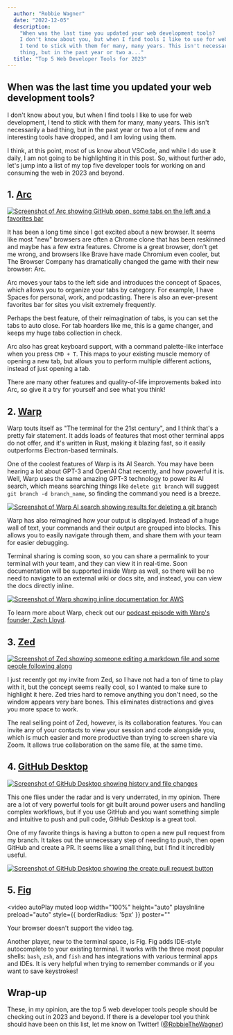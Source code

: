 ```yaml
---
  author: "Robbie Wagner"
  date: "2022-12-05"
  description:
    "When was the last time you updated your web development tools?
    I don't know about you, but when I find tools I like to use for web development,
    I tend to stick with them for many, many years. This isn't necessarily a bad
    thing, but in the past year or two a..."
  title: "Top 5 Web Developer Tools for 2023"
---
```







## When was the last time you updated your web development tools?

I don't know about you, but when I find tools I like to use for web development,
I tend to stick with them for many, many years. This isn't necessarily a bad
thing, but in the past year or two a lot of new and interesting tools have
dropped, and I am loving using them.

I think, at this point, most of us know about VSCode, and while I do use it
daily, I am not going to be highlighting it in this post. So, without further
ado, let's jump into a list of my top five developer tools for working on and
consuming the web in 2023 and beyond.

## 1. [Arc](https://thebrowser.company/)

<a href="https://thebrowser.company/">
  <Image
    src={arcImg}
    alt="Screenshot of Arc showing GitHub open, some tabs on the left and a favorites bar"
  />
</a>

It has been a long time since I got excited about a new browser. It seems like
most "new" browsers are often a Chrome clone that has been reskinned and maybe
has a few extra features. Chrome is a great browser, don't get me wrong, and
browsers like Brave have made Chromium even cooler, but The Browser Company has
dramatically changed the game with their new browser: Arc.

Arc moves your tabs to the left side and introduces the concept of Spaces, which
allows you to organize your tabs by category. For example, I have Spaces for
personal, work, and podcasting. There is also an ever-present favorites bar for
sites you visit extremely frequently.

Perhaps the best feature, of their reimagination of tabs, is you can set the
tabs to auto close. For tab hoarders like me, this is a game changer, and keeps
my huge tabs collection in check.

Arc also has great keyboard support, with a command palette-like interface when
you press `CMD + T`. This maps to your existing muscle memory of opening a new
tab, but allows you to perform multiple different actions, instead of just
opening a tab.

There are many other features and quality-of-life improvements baked into Arc,
so give it a try for yourself and see what you think!

## 2. [Warp](https://www.warp.dev/)

Warp touts itself as "The terminal for the 21st century", and I think that's a
pretty fair statement. It adds loads of features that most other terminal apps
do not offer, and it's written in Rust, making it blazing fast, so it easily
outperforms Electron-based terminals.

One of the coolest features of Warp is its AI Search. You may have been hearing
a lot about GPT-3 and OpenAI Chat recently, and how powerful it is. Well, Warp
uses the same amazing GPT-3 technology to power its AI search, which means
searching things like `delete git branch` will suggest
`git branch -d branch_name`, so finding the command you need is a breeze.

<a href="https://www.warp.dev/">
  <Image
    src={warpAISearch}
    alt="Screenshot of Warp AI search showing results for deleting a git branch"
  />
</a>

Warp has also reimagined how your output is displayed. Instead of a huge wall of
text, your commands and their output are grouped into blocks. This allows you to
easily navigate through them, and share them with your team for easier
debugging.

Terminal sharing is coming soon, so you can share a permalink to your terminal
with your team, and they can view it in real-time. Soon documentation will be
supported inside Warp as well, so there will be no need to navigate to an
external wiki or docs site, and instead, you can view the docs directly inline.

<a href="https://www.warp.dev/">
  <Image
    src={warpDocs}
    alt="Screenshot of Warp showing inline documentation for AWS"
  />
</a>

To learn more about Warp, check out our
[podcast episode with Warp's founder, Zach Lloyd](https://www.whiskeywebandwhatnot.fm/prioritizing-performance-and-the-future-of-the-terminal-with-zach-lloyd/).

## 3. [Zed](https://zed.dev/)

<a href="https://zed.dev/">
  <Image
    src={zed}
    alt="Screenshot of Zed showing someone editing a markdown file and some people following along"
  />
</a>

I just recently got my invite from Zed, so I have not had a ton of time to play
with it, but the concept seems really cool, so I wanted to make sure to
highlight it here. Zed tries hard to remove anything you don't need, so the
window appears very bare bones. This eliminates distractions and gives you more
space to work.

The real selling point of Zed, however, is its collaboration features. You can
invite any of your contacts to view your session and code alongside you, which
is much easier and more productive than trying to screen share via Zoom. It
allows true collaboration on the same file, at the same time.

## 4. [GitHub Desktop](https://desktop.github.com/)

<a href="https://desktop.github.com/">
  <Image
    src={githubDesktop}
    alt="Screenshot of GitHub Desktop showing history and file changes"
  />
</a>

This one flies under the radar and is very underrated, in my opinion. There are
a lot of very powerful tools for git built around power users and handling
complex workflows, but if you use GitHub and you want something simple and
intuitive to push and pull code, GitHub Desktop is a great tool.

One of my favorite things is having a button to open a new pull request from my
branch. It takes out the unnecessary step of needing to push, then open GitHub
and create a PR. It seems like a small thing, but I find it incredibly useful.

<a href="https://desktop.github.com/">
  <Image
    src={githubPR}
    alt="Screenshot of GitHub Desktop showing the create pull request button"
  />
</a>

## 5. [Fig](https://fig.io/)

<video
  autoPlay
  muted
  loop
  width="100%"
  height="auto"
  playsInline
  preload="auto"
  style={{ borderRadius: '5px' }}
  poster=""
>
  <source src="/videos/fig-demo.mp4" type="video/mp4" />
  Your browser doesn't support the video tag.
</video>

Another player, new to the terminal space, is Fig. Fig adds IDE-style
autocomplete to your existing terminal. It works with the three most popular
shells: `bash`, `zsh`, and `fish` and has integrations with various terminal
apps and IDEs. It is very helpful when trying to remember commands or if you
want to save keystrokes!

## Wrap-up

These, in my opinion, are the top 5 web developer tools people should be
checking out in 2023 and beyond. If there is a developer tool you think should
have been on this list, let me know on Twitter!
([@RobbieTheWagner](https://twitter.com/RobbieTheWagner))
